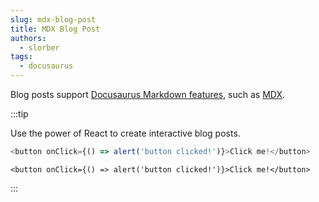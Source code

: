 ```yaml
---
slug: mdx-blog-post
title: MDX Blog Post
authors:
  - slorber
tags:
  - docusaurus
---
```


Blog posts support [Docusaurus Markdown features](https://docusaurus.io/docs/markdown-features), such as [MDX](https://mdxjs.com/).

:::tip

Use the power of React to create interactive blog posts.

```js
<button onClick={() => alert('button clicked!')}>Click me!</button>
```

````mdx-code-block
<button onClick={() => alert('button clicked!')}>Click me!</button>
````

:::
